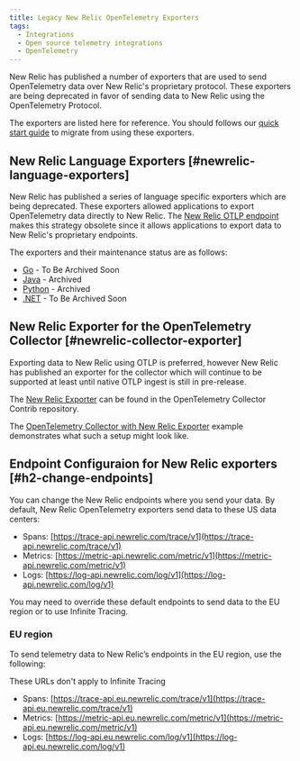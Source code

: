 ```yaml
---
title: Legacy New Relic OpenTelemetry Exporters
tags:
  - Integrations
  - Open source telemetry integrations
  - OpenTelemetry
---
```


New Relic has published a number of exporters that are used to send OpenTelemetry data over New Relic's proprietary protocol. These exporters are being deprecated in favor of sending data to New Relic using the OpenTelemetry Protocol.

The exporters are listed here for reference. You should follows our [quick start guide](/docs/integrations/open-source-telemetry-integrations/opentelemetry/opentelemetry-quick-start) to migrate from using these exporters.

## New Relic Language Exporters [#newrelic-language-exporters]

New Relic has published a series of language specific exporters which are being deprecated. These exporters allowed applications to export OpenTelemetry data directly to New Relic. The [New Relic OTLP endpoint](#native-otlp) makes this strategy obsolete since it allows applications to export data to New Relic's proprietary endpoints.

The exporters and their maintenance status are as follows:

- [Go](https://github.com/newrelic/opentelemetry-exporter-go) - To Be Archived Soon
- [Java](https://github.com/newrelic/opentelemetry-exporter-java) - Archived
- [Python](https://github.com/newrelic/opentelemetry-exporter-python) - Archived
- [.NET](https://github.com/newrelic/newrelic-telemetry-sdk-dotnet/tree/main/src/NewRelic.OpenTelemetry) - To Be Archived Soon

## New Relic Exporter for the OpenTelemetry Collector [#newrelic-collector-exporter]

Exporting data to New Relic using OTLP is preferred, however New Relic has published an exporter for the collector which will continue to be supported at least until native OTLP ingest is still in pre-release.

The [New Relic Exporter](https://github.com/open-telemetry/opentelemetry-collector-contrib/tree/main/exporter/newrelicexporter) can be found in the OpenTelemetry Collector Contrib repository.

The [OpenTelemetry Collector with New Relic Exporter](https://github.com/newrelic/newrelic-opentelemetry-examples/tree/main/collector/nr-exporter-docker) example demonstrates what such a setup might look like.

## Endpoint Configuraion for New Relic exporters [#h2-change-endpoints]

You can change the New Relic endpoints where you send your data. By default, New Relic OpenTelemetry exporters send data to these US data centers:

* Spans: [https://trace-api.newrelic.com/trace/v1](https://trace-api.newrelic.com/trace/v1)
* Metrics: [https://metric-api.newrelic.com/metric/v1](https://metric-api.newrelic.com/metric/v1)
* Logs: [https://log-api.newrelic.com/log/v1](https://log-api.newrelic.com/log/v1)

You may need to override these default endpoints to send data to the EU region or to use Infinite Tracing.

### EU region

To send telemetry data to New Relic’s endpoints in the EU region, use the following:

<Callout variant="tip">
  These URLs don't apply to Infinite Tracing
</Callout>

* Spans: [https://trace-api.eu.newrelic.com/trace/v1](https://trace-api.eu.newrelic.com/trace/v1)
* Metrics: [https://metric-api.eu.newrelic.com/metric/v1](https://metric-api.eu.newrelic.com/metric/v1)
* Logs: [https://log-api.eu.newrelic.com/log/v1](https://log-api.eu.newrelic.com/log/v1)
